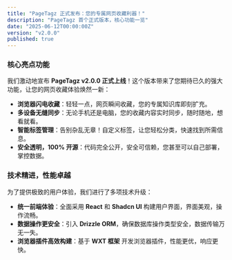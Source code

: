```yaml
---
title: "PageTagz 正式发布：您的专属网页收藏利器！"
description: "PageTagz 首个正式版本，核心功能一览"
date: "2025-06-12T00:00:00Z"
version: "v2.0.0"
published: true
---
```


### 核心亮点功能

我们激动地宣布 **PageTagz v2.0.0 正式上线**！这个版本带来了您期待已久的强大功能，让您的网页收藏体验焕然一新：

* **浏览器闪电收藏**：轻轻一点，网页瞬间收藏，您的专属知识库即刻扩充。
* **多设备无缝同步**：无论手机还是电脑，您的收藏内容实时同步，随时随地，想看就看。
* **智能标签管理**：告别杂乱无章！自定义标签，让您轻松分类，快速找到所需信息。
* **安全透明，100% 开源**：代码完全公开，安全可信赖，您甚至可以自己部署，掌控数据。


### 技术精进，性能卓越

为了提供极致的用户体验，我们进行了多项技术升级：

* **统一前端体验**：全面采用 **React** 和 **Shadcn UI** 构建用户界面，界面美观，操作流畅。
* **数据操作更安全**：引入 **Drizzle ORM**，确保数据库操作类型安全，数据传输万无一失。
* **浏览器插件高效构建**：基于 **WXT 框架** 开发浏览器插件，性能更优，响应更快。
